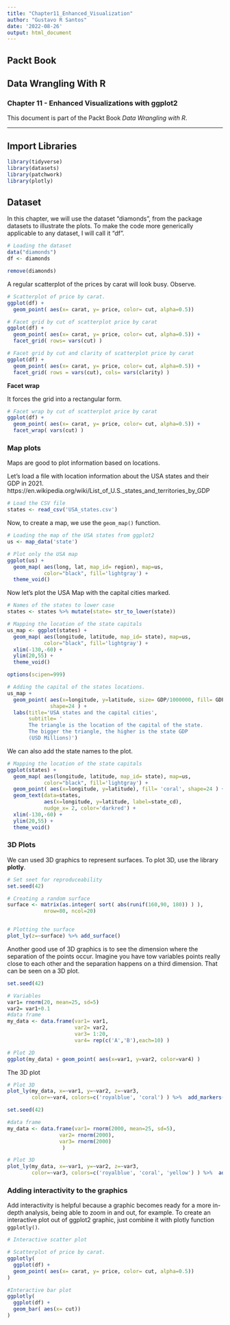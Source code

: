 ---
title: "Chapter11_Enhanced_Visualization"
author: "Gustavo R Santos"
date: '2022-08-26'
output: html_document
---

## Packt Book
## Data Wrangling With R
### Chapter 11 - Enhanced Visualizations with ggplot2

This document is part of the Packt Book *Data Wrangling with R*.

---


## Import Libraries
```{r}

library(tidyverse)
library(datasets)
library(patchwork)
library(plotly)

```

## Dataset

In this chapter, we will use the dataset "diamonds", from the package datasets  to illustrate the plots.
To make the code more generically applicable to any dataset, I will call it "df".
```{r}

# Loading the dataset
data("diamonds")
df <- diamonds

remove(diamonds)

```

A regular scatterplot of the prices by carat will look busy. Observe.
```{r}

# Scatterplot of price by carat.
ggplot(df) + 
  geom_point( aes(x= carat, y= price, color= cut, alpha=0.5))

```



```{r}

# Facet grid by cut of scatterplot price by carat
ggplot(df) + 
  geom_point( aes(x= carat, y= price, color= cut, alpha=0.5)) +
  facet_grid( rows= vars(cut) )

```




```{r}

# Facet grid by cut and clarity of scatterplot price by carat
ggplot(df) + 
  geom_point( aes(x= carat, y= price, color= cut, alpha=0.5)) +
  facet_grid( rows = vars(cut), cols= vars(clarity) )

```

**Facet wrap**

It forces the grid into a rectangular form.

```{r}

# Facet wrap by cut of scatterplot price by carat
ggplot(df) + 
  geom_point( aes(x= carat, y= price, color= cut, alpha=0.5)) +
  facet_wrap( vars(cut) )

```

### Map plots

Maps are good to plot information based on locations.

Let's load a file with location information about the USA states and their GDP in 2021.
https://en.wikipedia.org/wiki/List_of_U.S._states_and_territories_by_GDP

```{r}

# Load the CSV file
states <- read_csv('USA_states.csv')

```

Now, to create a map, we use the `geom_map()` function.

```{r}

# Loading the map of the USA states from ggplot2
us <- map_data('state')

# Plot only the USA map
ggplot(us) + 
  geom_map( aes(long, lat, map_id= region), map=us,
            color="black", fill='lightgray') +
  theme_void()
```

Now let's plot the USA Map with the capital cities marked.

```{r}
# Names of the states to lower case
states <- states %>% mutate(state= str_to_lower(state))

# Mapping the location of the state capitals
us_map <- ggplot(states) + 
  geom_map( aes(longitude, latitude, map_id= state), map=us,
            color="black", fill='lightgray') + 
  xlim(-130,-60) +
  ylim(20,55) +
  theme_void()

options(scipen=999)

# Adding the capital of the states locations.
us_map +
  geom_point( aes(x=longitude, y=latitude, size= GDP/1000000, fill= GDP),
              shape=24 ) +
  labs(title='USA states and the capital cities',
       subtitle= '
       The triangle is the location of the capital of the state.
       The bigger the triangle, the higher is the state GDP
       (USD Millions)')


```


We can also add the state names to the plot.

```{r}

# Mapping the location of the state capitals
ggplot(states) + 
  geom_map( aes(longitude, latitude, map_id= state), map=us,
            color="black", fill='lightgray') + 
  geom_point( aes(x=longitude, y=latitude), fill= 'coral', shape=24 ) +
  geom_text(data=states, 
            aes(x=longitude, y=latitude, label=state_cd),
            nudge_x= 2, color='darkred') +
  xlim(-130,-60) +
  ylim(20,55) +
  theme_void()
```



### 3D Plots

We can used 3D graphics to represent surfaces. To plot 3D, use the library **plotly**.

```{r}

# Set seet for reproduceability
set.seed(42)

# Creating a random surface
surface <- matrix(as.integer( sort( abs(runif(160,90, 180)) ) ),
            nrow=80, ncol=20)


# Plotting the surface
plot_ly(z=~surface) %>% add_surface()


```

Another good use of 3D graphics is to see the dimension where the separation of the points occur. Imagine you have tow variables points really close to each other and the separation happens on a third dimension.
That can be seen on a 3D plot.

```{r}

set.seed(42)

# Variables
var1= rnorm(20, mean=25, sd=5)
var2= var1+0.1
#data frame
my_data <- data.frame(var1= var1,
                      var2= var2,
                      var3= 1:20,
                      var4= rep(c('A','B'),each=10) )

# Plot 2D
ggplot(my_data) + geom_point( aes(x=var1, y=var2, color=var4) )
```

The 3D plot
```{r}
# Plot 3D
plot_ly(my_data, x=~var1, y=~var2, z=~var3, 
        color=~var4, colors=c('royalblue', 'coral') ) %>%  add_markers()

```

```{r}

set.seed(42)

#data frame
my_data <- data.frame(var1= rnorm(2000, mean=25, sd=5),
                 var2= rnorm(2000),
                 var3= rnorm(2000)
                  )

# Plot 3D
plot_ly(my_data, x=~var1, y=~var2, z=~var3, 
        color=~var3, colors=c('royalblue', 'coral', 'yellow') ) %>%  add_markers()

```



### Adding interactivity to the graphics
Add interactivity is helpful because a graphic becomes  ready for a more in-depth analysis, being able to zoom in and out, for example.
To create an interactive plot out of ggplot2 graphic, just combine it with plotly function `ggplotly()`.

```{r}

# Interactive scatter plot

# Scatterplot of price by carat.
ggplotly(
  ggplot(df) + 
  geom_point( aes(x= carat, y= price, color= cut, alpha=0.5))
)

```

```{r}

#Interactive bar plot
ggplotly(
  ggplot(df) + 
  geom_bar( aes(x= cut))
)

```












